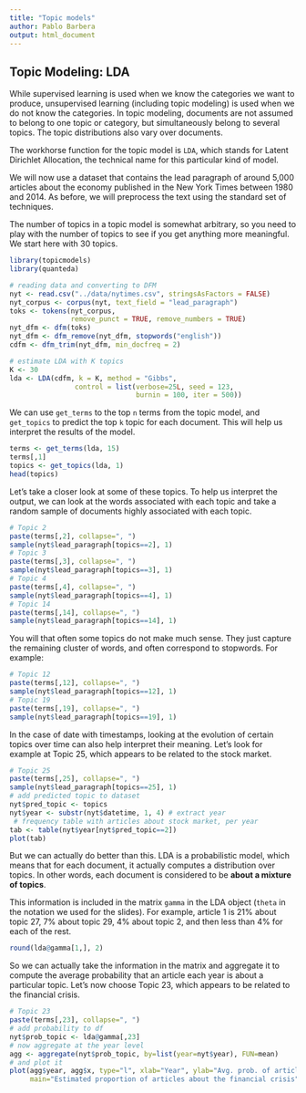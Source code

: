 ```yaml
---
title: "Topic models"
author: Pablo Barbera
output: html_document
---
```


## Topic Modeling: LDA

While supervised learning is used when we know the categories we want to produce, unsupervised learning (including topic modeling) is used when we do not know the categories. In topic modeling, documents are not assumed to belong to one topic or category, but simultaneously belong to several topics. The topic distributions also vary over documents. 

The workhorse function for the topic model is `LDA`, which stands for Latent Dirichlet Allocation, the technical name for this particular kind of model. 

We will now use a dataset that contains the lead paragraph of around 5,000 articles about the economy published in the New York Times between 1980 and 2014. As before, we will preprocess the text using the standard set of techniques.

The number of topics in a topic model is somewhat arbitrary, so you need to play with the number of topics to see if you get anything more meaningful. We start here with 30 topics.

```r
library(topicmodels)
library(quanteda)

# reading data and converting to DFM
nyt <- read.csv("../data/nytimes.csv", stringsAsFactors = FALSE)
nyt_corpus <- corpus(nyt, text_field = "lead_paragraph")
toks <- tokens(nyt_corpus, 
               remove_punct = TRUE, remove_numbers = TRUE)
nyt_dfm <- dfm(toks)
nyt_dfm <- dfm_remove(nyt_dfm, stopwords("english"))
cdfm <- dfm_trim(nyt_dfm, min_docfreq = 2)

# estimate LDA with K topics
K <- 30
lda <- LDA(cdfm, k = K, method = "Gibbs", 
                control = list(verbose=25L, seed = 123,
                               burnin = 100, iter = 500))
```

We can use `get_terms` to the top `n` terms from the topic model, and `get_topics` to predict the top `k` topic for each document. This will help us interpret the results of the model.

```r
terms <- get_terms(lda, 15)
terms[,1]
topics <- get_topics(lda, 1)
head(topics)
```

Let's take a closer look at some of these topics. To help us interpret the output, we can look at the words associated with each topic and take a random sample of documents highly associated with each topic.

```r
# Topic 2
paste(terms[,2], collapse=", ")
sample(nyt$lead_paragraph[topics==2], 1)
# Topic 3
paste(terms[,3], collapse=", ")
sample(nyt$lead_paragraph[topics==3], 1)
# Topic 4
paste(terms[,4], collapse=", ")
sample(nyt$lead_paragraph[topics==4], 1)
# Topic 14
paste(terms[,14], collapse=", ")
sample(nyt$lead_paragraph[topics==14], 1)
```

You will that often some topics do not make much sense. They just capture the remaining cluster of words, and often correspond to stopwords. For example:

```r
# Topic 12
paste(terms[,12], collapse=", ")
sample(nyt$lead_paragraph[topics==12], 1)
# Topic 19
paste(terms[,19], collapse=", ")
sample(nyt$lead_paragraph[topics==19], 1)
```

In the case of date with timestamps, looking at the evolution of certain topics over time can also help interpret their meaning. Let's look for example at Topic 25, which appears to be related to the stock market.

```r
# Topic 25
paste(terms[,25], collapse=", ")
sample(nyt$lead_paragraph[topics==25], 1)
# add predicted topic to dataset
nyt$pred_topic <- topics
nyt$year <- substr(nyt$datetime, 1, 4) # extract year
 # frequency table with articles about stock market, per year
tab <- table(nyt$year[nyt$pred_topic==2])
plot(tab)
```

But we can actually do better than this. LDA is a probabilistic model, which means that for each document, it actually computes a distribution over topics. In other words, each document is considered to be __about a mixture of topics__. 

This information is included in the matrix `gamma` in the LDA object (`theta` in the notation we used for the slides). For example, article 1 is 21% about topic 27, 7% about topic 29, 4% about topic 2, and then less than 4% for each of the rest.

```r
round(lda@gamma[1,], 2)
```

So we can actually take the information in the matrix and aggregate it to compute the average probability that an article each year is about a particular topic. Let's now choose Topic 23, which appears to be related to the financial crisis.

```r
# Topic 23
paste(terms[,23], collapse=", ")
# add probability to df
nyt$prob_topic <- lda@gamma[,23]
# now aggregate at the year level
agg <- aggregate(nyt$prob_topic, by=list(year=nyt$year), FUN=mean)
# and plot it
plot(agg$year, agg$x, type="l", xlab="Year", ylab="Avg. prob. of article about topic 23",
     main="Estimated proportion of articles about the financial crisis")

```
